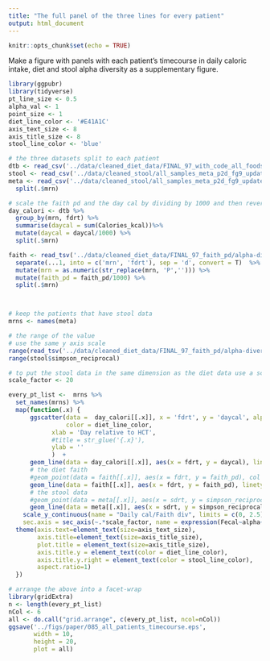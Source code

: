 ```yaml
---
title: "The full panel of the three lines for every patient"
output: html_document
---
```


```r
knitr::opts_chunk$set(echo = TRUE) 
```

Make a figure with panels with each patient's timecourse in daily caloric intake, diet and stool alpha diversity as a supplementary figure.

```r
library(ggpubr)
library(tidyverse)
pt_line_size <- 0.5
alpha_val <- 1
point_size <- 1
diet_line_color <- '#E41A1C'
axis_text_size <- 8
axis_title_size <- 8
stool_line_color <- 'blue'
```


```r
# the three datasets split to each patient
dtb <- read_csv('../data/cleaned_diet_data/FINAL_97_with_code_all_foods_drt_with_EN_finalized.csv')
stool <- read_csv('../data/cleaned_stool/all_samples_meta_p2d_fg9_updated.csv')
meta <- read_csv('../data/cleaned_stool/all_samples_meta_p2d_fg9_updated.csv')%>% 
  split(.$mrn)

# scale the faith pd and the day cal by dividing by 1000 and then revert this to the original scale by the axis representation
day_calori <- dtb %>% 
  group_by(mrn, fdrt) %>% 
  summarise(daycal = sum(Calories_kcal))%>% 
  mutate(daycal = daycal/1000) %>% 
  split(.$mrn)

faith <- read_tsv('../data/cleaned_diet_data/FINAL_97_faith_pd/alpha-diversity.tsv') %>% 
  separate(...1, into = c('mrn', 'fdrt'), sep = 'd', convert = T)  %>% 
  mutate(mrn = as.numeric(str_replace(mrn, 'P',''))) %>% 
  mutate(faith_pd = faith_pd/1000) %>% 
  split(.$mrn)



# keep the patients that have stool data
mrns <- names(meta)

# the range of the value 
# use the same y axis scale
range(read_tsv('../data/cleaned_diet_data/FINAL_97_faith_pd/alpha-diversity.tsv')$faith_pd)
range(stool$simpson_reciprocal)
```

```r
# to put the stool data in the same dimension as the diet data use a scaling factor to bring them to same level when plotting the y but then show on the  y axis scale that they are different
scale_factor <- 20

every_pt_list <-  mrns %>% 
  set_names(mrns) %>% 
  map(function(.x) {
      ggscatter(data =  day_calori[[.x]], x = 'fdrt', y = 'daycal', alpha = alpha_val, size = 0, 
                color = diet_line_color,
            xlab = 'Day relative to HCT',
            #title = str_glue('{.x}'),
            ylab = ''
            )  +
      geom_line(data = day_calori[[.x]], aes(x = fdrt, y = daycal), linetype = 'solid', size = pt_line_size, col = diet_line_color) +
      # the diet faith 
      #geom_point(data = faith[[.x]], aes(x = fdrt, y = faith_pd), col = diet_line_color, size = point_size) +
      geom_line(data = faith[[.x]], aes(x = fdrt, y = faith_pd), linetype = 'dashed', size = pt_line_size, col = diet_line_color) +
      # the stool data
      #geom_point(data = meta[[.x]], aes(x = sdrt, y = simpson_reciprocal*scale_factor), col = stool_line_color, size = point_size, shape = 'triangle') +
      geom_line(data = meta[[.x]], aes(x = sdrt, y = simpson_reciprocal/scale_factor), linetype = 'solid', size = pt_line_size, col = stool_line_color) +
    scale_y_continuous(name = "Daily cal/Faith div", limits = c(0, 2.5),
    sec.axis = sec_axis(~.*scale_factor, name = expression(Fecal~alpha~diversity))) +
  theme(axis.text=element_text(size=axis_text_size),
        axis.title=element_text(size=axis_title_size),
        plot.title = element_text(size=axis_title_size),
        axis.title.y = element_text(color = diet_line_color),
        axis.title.y.right = element_text(color = stool_line_color),
        aspect.ratio=1)
  })

```

```r
# arrange the above into a facet-wrap
library(gridExtra)
n <- length(every_pt_list)
nCol <- 6
all <- do.call("grid.arrange", c(every_pt_list, ncol=nCol))
ggsave('../figs/paper/085_all_patients_timecourse.eps', 
       width = 10, 
       height = 20,
       plot = all)
```

